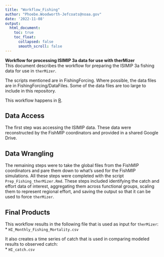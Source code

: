 ```yaml
---
title: "Workflow_Fishing"
author: "Phoebe.Woodworth-Jefcoats@noaa.gov"
date: '2022-11-08'
output: 
  html_document:
    toc: true
    toc_float: 
      collapsed: false
      smooth_scroll: false
---
```


__Workflow for processing ISIMIP 3a data for use with therMizer__  
This document describes the workflow for preparing the ISIMIP 3a fishing data for use in `therMizer`.  

The scripts mentioned are in FishingForcing.  Where possible, the data files are in FishingForcing/DataFiles.  Some of the
data files are too large to include in this repository.

This workflow happens in [R](https://www.r-project.org/).  

## Data Access
The first step was accessing the ISIMIP data.  These data were reconstructed by the FishMIP coordinators and provided in a shared Google Drive.  

## Data Wrangling
The remaining steps were to take the global files from the FishMIP coordinators and pare them down to what's used for the
FishMIP simulations.  All these steps were completed with the script `Prep_Fishing_therMizer.Rmd`.  These steps included identifying the catch and effort data of interest, aggregating them across functional groups, scaling them to represent regional effort, and saving the output so that it can be used to force `therMizer`.

## Final Products
This workflow results in the following file that is used as input for `therMizer`:  
* `HI_Monthly_Fishing_Mortality.csv`  

It also creates a time series of catch that is used in comparing modeled results to observed catch:   
* `HI_catch.csv`  
